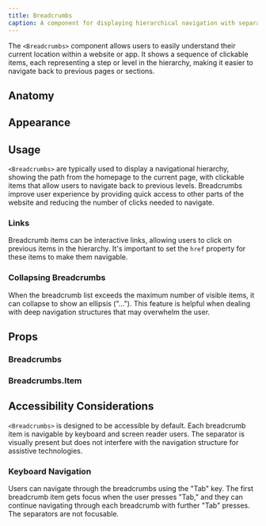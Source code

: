 ```yaml
---
title: Breadcrumbs
caption: A component for displaying hierarchical navigation with separators.
---
```


The `<Breadcrumbs>` component allows users to easily understand their current location within a website or app. It shows a sequence of clickable items, each representing a step or level in the hierarchy, making it easier to navigate back to previous pages or sections.

## Anatomy

## Appearance

## Usage

`<Breadcrumbs>` are typically used to display a navigational hierarchy, showing the path from the homepage to the current page, with clickable items that allow users to navigate back to previous levels. Breadcrumbs improve user experience by providing quick access to other parts of the website and reducing the number of clicks needed to navigate.

<ComponentDemo file="./breadcrumbs-appearance.demo.tsx" />

### Links

Breadcrumb items can be interactive links, allowing users to click on previous items in the hierarchy. It's important to set the `href` property for these items to make them navigable.

<ComponentDemo file="./breadcrumbs-with-links.demo.tsx" />

### Collapsing Breadcrumbs

When the breadcrumb list exceeds the maximum number of visible items, it can collapse to show an ellipsis ("..."). This feature is helpful when dealing with deep navigation structures that may overwhelm the user.

<ComponentDemo file="./breadcrumbs-collapsing.demo.tsx" />

## Props

### Breadcrumbs

<PropsTable component={title} />

### Breadcrumbs.Item

<PropsTable component="BreadcrumbsItem" />

## Accessibility Considerations

`<Breadcrumbs>` is designed to be accessible by default. Each breadcrumb item is navigable by keyboard and screen reader users. The separator is visually present but does not interfere with the navigation structure for assistive technologies.

### Keyboard Navigation

Users can navigate through the breadcrumbs using the "Tab" key. The first breadcrumb item gets focus when the user presses "Tab," and they can continue navigating through each breadcrumb with further "Tab" presses. The separators are not focusable.
